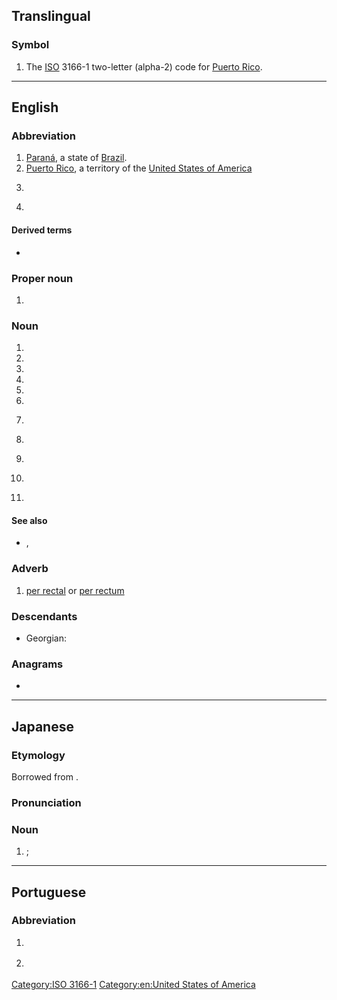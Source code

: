 {{also|pr|Pr|.pr|-pr-|P.R.|Pr.}}
{{character info/new|㏚}}
==Translingual==

===Symbol===
{{head|mul|symbol}}

# The [[ISO]] 3166-1 two-letter (alpha-2) code for [[Puerto Rico]].

[[Category:ISO 3166-1]]

----

==English==

===Abbreviation===
{{rfc-header|Abbreviation}}
{{head|en|abbreviation}}

# [[Paraná]], a state of [[Brazil]].
# [[Puerto Rico]], a territory of the [[United States of America]]
# {{lb|en|electronics}} {{abbreviation of|preset|lang=en}}
# {{lb|en|sports}} {{abbreviation of|lang=en|[[Paralympic]] [[record]]}}

====Derived terms====
* {{sense|Puerto Rico}} {{l|en|PRUSVI}}

===Proper noun===
{{en-proper noun}}

# {{initialism of|[[Port Republic]], [[New Jersey]]|lang=en}}

===Noun===
{{en-noun|~}}

# {{initialism of|lang=en|public relations}}
# {{initialism of|proportional representation|lang=en}}
# {{initialism of|[[permanent]] [[residence]]|lang=en}}
# {{initialism of|[[police]] [[report]]|lang=en}}
# {{initialism of|[[personal]] [[representative]]|lang=en}}
# {{initialism of|[[personal]] [[recognizance]] (bond)|lang=en}}
# {{lb|en|sports}} {{initialism of|personal record|lang=en}}
# {{lb|en|computing}} {{initialism of|[[pull]] [[request]]|lang=en}}
# {{lb|en|tennis}} {{initialism of|[[protected]] [[ranking]]|lang=en}}
# {{lb|en|protein}} {{initialism of|progesterone receptor|lang=en}}
# {{lb|en|hematology}} {{initialism of|prothrombin ratio|lang=en}}

====See also====
* {{sense|prothrombin ratio}} {{l|en|PT}}, {{l|en|INR}}

===Adverb===
{{en-adv|-}}

# {{lb|en|medicine}} [[per rectal]] or [[per rectum]]

===Descendants===
* Georgian: {{l|ka|პიარი}}

===Anagrams===
* {{anagrams|en|a=pr|R/P|RP}}

[[Category:en:United States of America]]

----

==Japanese==

===Etymology===
Borrowed from {{bor|ja|en|PR|sort=ひーあーる''}}.

===Pronunciation===
{{ja-pron|ピーアール|acc=3}}

===Noun===
{{ja-noun|ピーアール}}

# {{synof|lang=ja|パブリック・リレーションズ|tr=paburikku rirēshonzu||[[public relations]]}}; {{l|en|PR}}

----

==Portuguese==

===Abbreviation===
{{rfc-header|Abbreviation}}
{{head|pt|abbreviation}}

# {{lb|pt|Brazil}} {{abbreviation of|Paraná|lang=pt}} {{gloss|Brazilian state}}
# {{lb|pt|Portugal}} {{initialism of|[[presidente|Presidente]] da [[república|República]]|lang=pt}}
